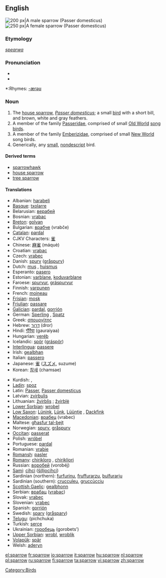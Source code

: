 {{wikipedia}}
==English==
[[Image:Passer_domesticus3.jpg|thumb|right|200 px|A male sparrow (''Passer domesticus'')]]
[[Image:House sparrow04.jpg|thumb|right|250 px|A female sparrow (''Passer domesticus'')]]

===Etymology===
{{OE.}} ''[[spearwa]]''

===Pronunciation===
*{{IPA|/ˈspæɹəʊ/}}
*{{audio|en-us-sparrow.ogg|Audio (US)}}

*:Rhymes: [[Rhymes:English:-ærəʊ|-ærəʊ]]

===Noun===
{{en-noun}}

# The [[house sparrow]], ''[[Passer domesticus]]''; a small [[bird]] with a short bill, and brown, white and gray feathers.
# A member of the family [[Passeridae]], comprised of small [[Old World]] [[song bird]]s.
# A member of the family [[Emberizidae]], comprised of small [[New World]] song birds.
# Generically, any [[small]], [[nondescript]] bird.

====Derived terms====
*[[sparrowhawk]]
*[[house sparrow]]
*[[tree sparrow]]

====Translations====
{{top}}
*Albanian: [[harabeli]]
*[[Basque]]: [[txolarre]]
*Belarusian: [[верабей]]
*Bosnian: [[vrabac]] {{m}}
*[[Breton]]: [[golvan]]
*Bulgarian: [[врабче]] (vrabče)
*[[Catalan]]: [[pardal]] {{m}}
*CJKV Characters: [[雀]]
*Chinese: [[麻雀]] (máquè)
*Croatian: [[vrabac]]
*Czech: [[vrabec]] {{m}}
*Danish: [[spurv]] ([[gråspurv]])
*Dutch: [[mus]] {{f}}, [[huismus]] {{f}}
*Esperanto: [[pasero]]
*Estonian: [[varblane]], [[koduvarblane]]
*Faroese: [[spurvur]], [[gráspurvur]]
*Finnish: [[varpunen]]
*French: [[moineau]] {{m}}
*[[Frisian]]: [[mosk]]
*[[Friulian]]: [[passare]]
*[[Galician]]: [[pardal]], [[gorrión]]
*German: [[Sperling]] {{m}}, [[Spatz]] {{m}}
*Greek: [[σπουργίτης]] {{m}}
*Hebrew: [[דרור]] (dror)
*Hindi: [[गौरैया]] (gauraiyaa)
*Hungarian: [[veréb]]
*Icelandic: [[spör]] ([[gráspör]])
*[[Interlingua]]: [[passere]]
*Irish: [[gealbhan]]
*Italian: [[passero]] {{m}}
*Japanese: [[雀]] ([[スズメ]], suzume)
*Korean: [[참새]] (chamsae)
{{mid}}
*Kurdish: {{KUchar|[[چۆله‌که‌]]}}, {{KUchar|[[پاساری]]}}
*[[Ladin]]: [[spoz]]
*Latin: [[Passer]], [[Passer domesticus]]
*Latvian: [[zvirbulis]] {{m}}
*Lithuanian: [[žvirblis]] {{m}}; [[žvirblė]] {{f}}
*[[Lower Sorbian]]: [[wrobel]]
*[[Low Saxon]]: [[Lünink]], [[Lünk]], [[Lüüntje]] {{m}}, [[Dackfink]] {{m}}
*[[Macedonian]]: [[врабец]] (vrabec)
*Maltese: [[għasfur tal-bejt]]
*Norwegian: [[spurv]], [[gråspurv]] {{m}}
*[[Occitan]]: [[passerat]]
*Polish: [[wróbel]] {{m}}
*Portuguese: [[pardal]] {{m}}
*Romanian: [[vrabie]]
*[[Romansh]]: [[pasler]]
*[[Romany]]: [[chirikloro]] {{m}}, [[chirikliori]] {{f}}
*Russian: [[воробей]] (vorobéj) {{m}}
*[[Sami]]: [[cihci]] ([[šilljocihci]])
*Sardinian (northern): [[furfurinu]], [[fruffurarzu]], [[bulfurarju]] {{m}}
*Sardinian (southern): [[crucculeu]], [[gruccùcciu]] {{m}}
*[[Scottish Gaelic]]: [[gealbhonn]]
*Serbian: [[врабац]] ([[vrabac]])
*Slovak: [[vrabec]]
*Slovenian: [[vrabec]] {{m}}
*Spanish: [[gorrión]] {{m}}
*Swedish: [[sparv]] ([[gråsparv]])
*[[Telugu]]: {{t|te|పిచ్చుక}} (pichchuka)
*Turkish: [[serçe]]
*Ukrainian: [[горобець]] (gorobets’)
*[[Upper Sorbian]]: [[wrobl]], [[wroblik]]
*[[Volapük]]: [[spär]]
*Welsh: [[aderyn]]
{{bottom}}

[[Category:Birds]]

[[el:sparrow]]
[[fr:sparrow]]
[[io:sparrow]]
[[it:sparrow]]
[[hu:sparrow]]
[[nl:sparrow]]
[[pl:sparrow]]
[[ru:sparrow]]
[[fi:sparrow]]
[[ta:sparrow]]
[[vi:sparrow]]
[[zh:sparrow]]